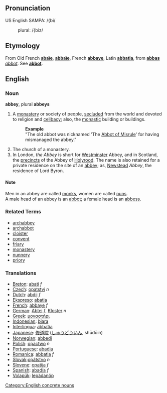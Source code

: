 ==Pronunciation==
US English SAMPA: /{bi/
:plural: /{biz/

==Etymology==
From Old French '''[[abaïe]]''', '''[[abbaïe]]''', French '''[[abbaye]]''', Latin '''[[abbatia]]''', from '''[[abbas]]''' ''[[abbot]]''. See '''[[abbot]]'''.

==English==
===Noun===
'''abbey''', plural '''abbeys'''

#A [[monastery]] or society of people, [[secluded]] from the world and devoted to religion and [[celibacy]]; also, the [[monastic]] building or buildings.
#:'''Example'''
#:"The old abbot was nicknamed 'The [[Abbot of Misrule]]' for having mismanaged the abbey." 
#The church of a monastery.
#In London, ''the Abbey'' is short for [[Westminster]] Abbey, and in Scotland, the [[precincts]] of the Abbey of [[Holyrood]]. The name is also retained for a private residence on the site of an [[abbey]]; as, [[Newstead]] ''Abbey'', the residence of Lord Byron.

====Note====
Men in an abbey are called [[monk]]s, women are called [[nun]]s.<br>
A male head of an abbey is an [[abbot]]; a female head is an [[abbess]].

===Related Terms===
*[[archabbey]]
*[[archabbot]]
*[[cloister]]
*[[convent]]
*[[friary]]
*[[monastery]]
*[[nunnery]]
*[[priory]]

=== Translations ===
*[[Breton]]: [[abati]] ''f''
*[[Czech]]: [[opatství]] ''n''
*[[Dutch]]: [[abdij]] ''f''
*[[Ekspreso]]: [[abatia]]
*[[French]]: [[abbaye]] ''f''
*[[German]]: [[Abtei]] ''f'', [[Kloster]] ''n''
*[[Greek]]: [[μοναστήρι]]
*[[Indonesian]]: [[biara]]
*[[Interlingua]]: [[abbatia]]
*[[Japanese]]: [[修道院]] ([[しゅうどういん]], shūdōin)
*[[Norwegian]]: [[abbedi]]
*[[Polish]]: [[opactwo]] ''n''
*[[Portuguese]]: [[abadia]]
*[[Romanica]]: [[abbatia]] ''f''
*[[Slovak]]:[[opátstvo]] ''n''
*[[Slovene]]: [[opatija]] ''f''
*[[Spanish]]: [[abadía]] ''f''
*[[Volapük]]: [[lepädanöp]]

[[Category:English concrete nouns]]